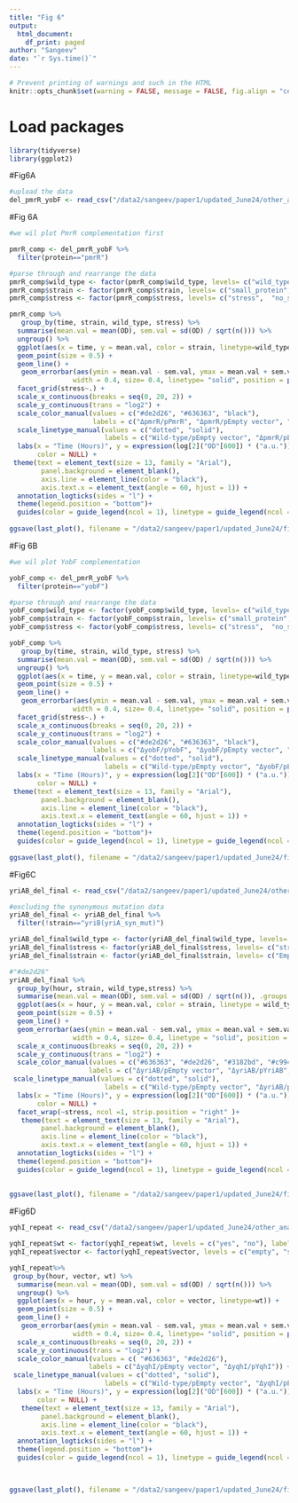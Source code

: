 ```yaml
---
title: "Fig 6"
output: 
  html_document:
    df_print: paged
author: "Sangeev"
date: "`r Sys.time()`"
---
```


<style type="text/css">
.main-container {
  max-width: 1500px;
  margin-left: auto;
  margin-right: auto;
}
</style>

```r
# Prevent printing of warnings and such in the HTML
knitr::opts_chunk$set(warning = FALSE, message = FALSE, fig.align = "center", eval = FALSE)
```

# Load packages
```r
library(tidyverse)
library(ggplot2)
```

#Fig6A
```r
#upload the data
del_pmrR_yobF <- read_csv("/data2/sangeev/paper1/updated_June24/other_analysis/dataframe/yobF_pmrR.csv")
```

#Fig 6A
```r
#we wil plot PmrR complementation first

pmrR_comp <- del_pmrR_yobF %>%
  filter(protein=="pmrR") 

#parse through and rearrange the data
pmrR_comp$wild_type <- factor(pmrR_comp$wild_type, levels= c("wild_type",  "mutant"), labels = c("Wild type", "∆pmrR"))
pmrR_comp$strain <- factor(pmrR_comp$strain, levels= c("small_protein",  "empty_vector", "stop"), labels = c("pPmrR", "pEmpty vector", "pPmrR (ATG → TAA)"))
pmrR_comp$stress <- factor(pmrR_comp$stress, levels= c("stress",  "no_stress"), labels = c("Low Mg²⁺", "No stress"))

pmrR_comp %>%
   group_by(time, strain, wild_type, stress) %>% 
  summarise(mean.val = mean(OD), sem.val = sd(OD) / sqrt(n())) %>% 
  ungroup() %>%
  ggplot(aes(x = time, y = mean.val, color = strain, linetype=wild_type)) +
  geom_point(size = 0.5) +
  geom_line() +  
   geom_errorbar(aes(ymin = mean.val - sem.val, ymax = mean.val + sem.val), 
                width = 0.4, size= 0.4, linetype= "solid", position = position_dodge(0.3)) +
  facet_grid(stress~.) +
  scale_x_continuous(breaks = seq(0, 20, 2)) +
  scale_y_continuous(trans = "log2") +
  scale_color_manual(values = c("#de2d26", "#636363", "black"),
                     labels = c("ΔpmrR/pPmrR", "ΔpmrR/pEmpty vector", "ΔpmrR/pPmrR (ATG→TAA)")) +
  scale_linetype_manual(values = c("dotted", "solid"),
                        labels = c("Wild-type/pEmpty vector", "ΔpmrR/pEmpty vector")) +
  labs(x = "Time (Hours)", y = expression(log[2]("OD"[600]) * ("a.u.")),
       color = NULL) +
 theme(text = element_text(size = 13, family = "Arial"),
        panel.background = element_blank(),
        axis.line = element_line(color = "black"),
        axis.text.x = element_text(angle = 60, hjust = 1)) +
  annotation_logticks(sides = "l") +
  theme(legend.position = "bottom")+
  guides(color = guide_legend(ncol = 1), linetype = guide_legend(ncol = 1, title = NULL)) 
  
ggsave(last_plot(), filename = "/data2/sangeev/paper1/updated_June24/figures/Fig6A.png", width = 4, height = 4, units = "in", dpi = 600)
```

#Fig 6B
```r
#we wil plot YobF complementation 

yobF_comp <- del_pmrR_yobF %>%
  filter(protein=="yobF") 

#parse through and rearrange the data
yobF_comp$wild_type <- factor(yobF_comp$wild_type, levels= c("wild_type",  "mutant"), labels = c("Wild type", "∆yobF"))
yobF_comp$strain <- factor(yobF_comp$strain, levels= c("small_protein",  "empty_vector", "stop"), labels = c("pYobF", "pEmpty vector", "pYobF (ATG → TAA)"))
yobF_comp$stress <- factor(yobF_comp$stress, levels= c("stress",  "no_stress"), labels = c("Low Mg²⁺", "No stress"))

yobF_comp %>%
   group_by(time, strain, wild_type, stress) %>% 
  summarise(mean.val = mean(OD), sem.val = sd(OD) / sqrt(n())) %>% 
  ungroup() %>%
  ggplot(aes(x = time, y = mean.val, color = strain, linetype=wild_type)) +
  geom_point(size = 0.5) +
  geom_line() +  
   geom_errorbar(aes(ymin = mean.val - sem.val, ymax = mean.val + sem.val), 
                width = 0.4, size= 0.4, linetype= "solid", position = position_dodge(0.3)) +
  facet_grid(stress~.) +
  scale_x_continuous(breaks = seq(0, 20, 2)) +
  scale_y_continuous(trans = "log2") +
  scale_color_manual(values = c("#de2d26", "#636363", "black"),
                     labels = c("ΔyobF/pYobF", "ΔyobF/pEmpty vector", "ΔyobF/pYobF (ATG→TAA)")) +
  scale_linetype_manual(values = c("dotted", "solid"),
                        labels = c("Wild-type/pEmpty vector", "ΔyobF/pEmpty vector")) +
  labs(x = "Time (Hours)", y = expression(log[2]("OD"[600]) * ("a.u.")),
       color = NULL) +
 theme(text = element_text(size = 13, family = "Arial"),
        panel.background = element_blank(),
        axis.line = element_line(color = "black"),
        axis.text.x = element_text(angle = 60, hjust = 1)) +
  annotation_logticks(sides = "l") +
  theme(legend.position = "bottom")+
  guides(color = guide_legend(ncol = 1), linetype = guide_legend(ncol = 1, title = NULL)) 
  
ggsave(last_plot(), filename = "/data2/sangeev/paper1/updated_June24/figures/Fig6B.png", width = 4, height = 4, units = "in", dpi = 600)
```
#Fig6C
```r
yriAB_del_final <- read_csv("/data2/sangeev/paper1/updated_June24/other_analysis/dataframe/yriAB_del_no_comp_repeat.csv")

#excluding the synonymous mutation data
yriAB_del_final <- yriAB_del_final %>%
  filter(!strain=="yriB(yriA_syn_mut)")

yriAB_del_final$wild_type <- factor(yriAB_del_final$wild_type, levels= c("yes",  "no"), labels = c("Wild type", "∆yriAB"))
yriAB_del_final$stress <- factor(yriAB_del_final$stress, levels= c("stress",  "no_stress"), labels = c("Low Mg²⁺", "No stress"))
yriAB_del_final$strain <- factor(yriAB_del_final$strain, levels= c("Empty_vector", "yriAB", "yriA", "yriB", "yriB(yriA_TAA)"), labels = c("pEmpty vector", "pYriAB", "pYriA", "pYriB", "pYriB (YriA [ATG → TAA])"))

#"#de2d26"
yriAB_del_final %>%
  group_by(hour, strain, wild_type,stress) %>% 
  summarise(mean.val = mean(OD), sem.val = sd(OD) / sqrt(n()), .groups = "drop") %>%
  ggplot(aes(x = hour, y = mean.val, color = strain, linetype = wild_type)) +
  geom_point(size = 0.5) +
  geom_line() +  
  geom_errorbar(aes(ymin = mean.val - sem.val, ymax = mean.val + sem.val), 
                width = 0.4, size= 0.4, linetype = "solid", position = position_dodge(0.3)) +
  scale_x_continuous(breaks = seq(0, 20, 2)) +
  scale_y_continuous(trans = "log2") +
  scale_color_manual(values = c("#636363", "#de2d26", "#3182bd", "#c994c7", "#756bb1"), 
                    labels = c("ΔyriAB/pEmpty vector", "ΔyriAB/pYriAB", "ΔyriAB/pYriA", "ΔyriAB/pYriB", "ΔyriAB/pYriB (YriA [ATG → TAA])")) +
 scale_linetype_manual(values = c("dotted", "solid"),
                        labels = c("Wild-type/pEmpty vector", "ΔyriAB/pEmpty vector")) +
  labs(x = "Time (Hours)", y = expression(log[2]("OD"[600]) * ("a.u.")),
       color = NULL) +
  facet_wrap(~stress, ncol =1, strip.position = "right" )+
   theme(text = element_text(size = 13, family = "Arial"),
        panel.background = element_blank(),
        axis.line = element_line(color = "black"),
        axis.text.x = element_text(angle = 60, hjust = 1)) +
  annotation_logticks(sides = "l") +
  theme(legend.position = "bottom")+
  guides(color = guide_legend(ncol = 1), linetype = guide_legend(ncol = 1, title = NULL)) 
  
  
ggsave(last_plot(), filename = "/data2/sangeev/paper1/updated_June24/figures/Fig6C.png", width = 4, height = 5, units = "in", dpi = 600)
```
#Fig6D
```r
yqhI_repeat <- read_csv("/data2/sangeev/paper1/updated_June24/other_analysis/dataframe/yqhI_repeat.csv")

yqhI_repeat$wt <- factor(yqhI_repeat$wt, levels = c("yes", "no"), labels = c("Wild type", "∆yqhI"))
yqhI_repeat$vector <- factor(yqhI_repeat$vector, levels = c("empty", "small"), labels = c("pEmpty vector", "pYqhI"))

yqhI_repeat%>% 
 group_by(hour, vector, wt) %>% 
  summarise(mean.val = mean(OD), sem.val = sd(OD) / sqrt(n())) %>% 
  ungroup() %>%
  ggplot(aes(x = hour, y = mean.val, color = vector, linetype=wt)) +
  geom_point(size = 0.5) +
  geom_line() +  
   geom_errorbar(aes(ymin = mean.val - sem.val, ymax = mean.val + sem.val), 
                width = 0.4, size= 0.4, linetype= "solid", position = position_dodge(0.3)) +
  scale_x_continuous(breaks = seq(0, 20, 2)) +
  scale_y_continuous(trans = "log2") +
  scale_color_manual(values = c( "#636363", "#de2d26"), 
                    labels = c("ΔyqhI/pEmpty vector", "ΔyqhI/pYqhI")) +
 scale_linetype_manual(values = c("dotted", "solid"),
                        labels = c("Wild-type/pEmpty vector", "ΔyqhI/pEmpty vector")) +
  labs(x = "Time (Hours)", y = expression(log[2]("OD"[600]) * ("a.u.")),
       color = NULL) +
   theme(text = element_text(size = 13, family = "Arial"),
        panel.background = element_blank(),
        axis.line = element_line(color = "black"),
        axis.text.x = element_text(angle = 60, hjust = 1)) +
  annotation_logticks(sides = "l") +
  theme(legend.position = "bottom")+
  guides(color = guide_legend(ncol = 1), linetype = guide_legend(ncol = 1, title = NULL)) 
  


ggsave(last_plot(), filename = "/data2/sangeev/paper1/updated_June24/figures/Fig6D.png", width = 3.5, height = 3, units = "in", dpi = 600)

```

